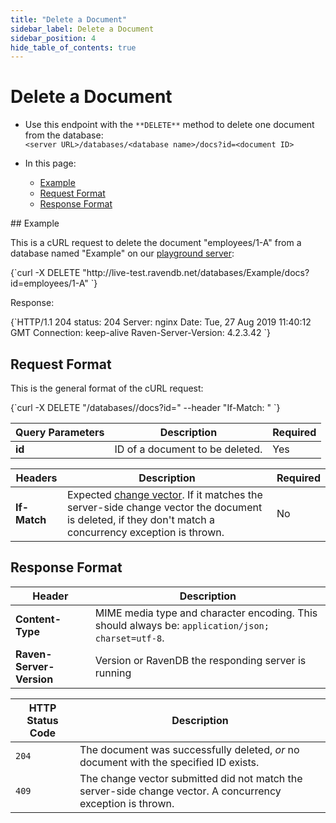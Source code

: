 ```yaml
---
title: "Delete a Document"
sidebar_label: Delete a Document
sidebar_position: 4
hide_table_of_contents: true
---
```



# Delete a Document
<Admonition type="note" title="Note">  

* Use this endpoint with the `**DELETE**` method to delete one document from the database:  
`<server URL>/databases/<database name>/docs?id=<document ID>`  

* In this page:    
    * [Example](../../../client-api/rest-api/document-commands/delete-document#example)  
    * [Request Format](../../../client-api/rest-api/document-commands/delete-document#request-format)  
    * [Response Format](../../../client-api/rest-api/document-commands/delete-document#response-format)  

</Admonition>  
## Example

This is a cURL request to delete the document "employees/1-A" from a database named "Example" on our 
[playground server](http://live-test.ravendb.net):  

<TabItem value="something" label="bash">
<CodeBlock language="bash">
{`curl -X DELETE "http://live-test.ravendb.net/databases/Example/docs?id=employees/1-A"
`}
</CodeBlock>
</TabItem>

Response:

<TabItem value="something" label="http">
<CodeBlock language="http">
{`HTTP/1.1 204
status: 204
Server: nginx
Date: Tue, 27 Aug 2019 11:40:12 GMT
Connection: keep-alive
Raven-Server-Version: 4.2.3.42
`}
</CodeBlock>
</TabItem>



## Request Format

This is the general format of the cURL request:  

<TabItem value="something" label="bash">
<CodeBlock language="bash">
{`curl -X DELETE "<server URL>/databases/<database name>/docs?id=<document ID>"
--header "If-Match: <expected change vector>"
`}
</CodeBlock>
</TabItem>

| Query Parameters | Description | Required |
| - | - | - |
| **id** | ID of a document to be deleted. | Yes |

| Headers | Description | Required |
| - | - | - |
| **If-Match** | Expected [change vector](../../../server/clustering/replication/change-vector). If it matches the server-side change vector the document is deleted, if they don't match a concurrency exception is thrown. | No |



## Response Format

| Header | Description |
| - | - |
| **Content-Type** | MIME media type and character encoding. This should always be: `application/json; charset=utf-8`. |
| **Raven-Server-Version** | Version or RavenDB the responding server is running |

| HTTP Status Code | Description |
| - | - |
| `204` | The document was successfully deleted, _or_ no document with the specified ID exists. |
| `409` | The change vector submitted did not match the server-side change vector. A concurrency exception is thrown. |



